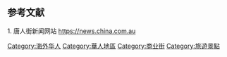{{Commonscat|Chinatowns}}

[[Category:海外华人|Category:海外华人]]
[[Category:華人地區|Category:華人地區]]
[[Category:商业街|Category:商业街]]
[[Category:旅遊景點|Category:旅遊景點]]

==参考文献==
1. 唐人街新闻网站 https://news.china.com.au {{zh}}
